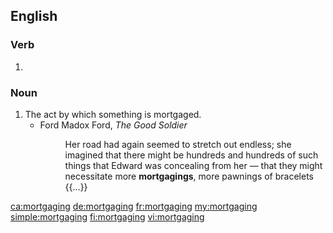 ==English==

===Verb===
{{head|en|present participle}}

# {{present participle of|mortgage|lang=en}}

===Noun===
{{en-noun}}

# The act by which something is mortgaged.
#* Ford Madox Ford, ''The Good Soldier''
#*: Her road had again seemed to stretch out endless; she imagined that there might be hundreds and hundreds of such things that Edward was concealing from her — that they might necessitate more '''mortgagings''', more pawnings of bracelets {{...}}

[[ca:mortgaging]]
[[de:mortgaging]]
[[fr:mortgaging]]
[[my:mortgaging]]
[[simple:mortgaging]]
[[fi:mortgaging]]
[[vi:mortgaging]]